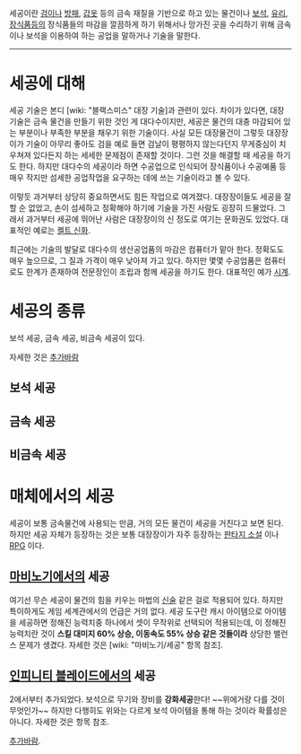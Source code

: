 세공이란 [[검]]이나 [[방패]], [[갑옷]] 등의 금속 재질을 기반으로 하고 있는 물건이나 [[보석]], [[유리]], [[장식품]]등의 장식품들의 마감을 깔끔하게 하기 위해서나 망가진 곳을 수리하기 위해 금속이나 보석을 이용하여 하는 공업을 말하거나 기술을 말한다.

-----

= 세공에 대해 =

세공 기술은 본디 [wiki: "블랙스미스" 대장 기술]과 관련이 있다. 차이가 있다면, 대장 기술은 금속 물건을 만들기 위한 것인 게 대다수이지만, 세공은 물건의 대충 마감되어 있는 부분이나 부족한 부분을 채우기 위한 기술이다. 사실 모든 대장물건이 그렇듯 대장장이가 기술이 아무리 좋아도 검을 예로 들면 검날이 평평하지 않는다던지 무게중심이 치우쳐져 있다든지 하는 세세한 문제점이 존재할 것이다. 그런 것을 해결할 때 세공을 하기도 한다. 하지만 대다수의 세공이라 하면 수공업으로 인식되어 장식품이나 수공예품 등 매우 작지만 섬세한 공업작업을 요구하는 데에 쓰는 기술이라고 볼 수 있다.

이렇듯 과거부터 상당히 중요하면서도 힘든 작업으로 여겨졌다. 대장장이들도 세공을 잘 할 순 없었고, 손이 섬세하고 정확해야 하기에 기술을 가진 사람도 굉장히 드물었다.
그래서 과거부터 세공에 뛰어난 사람은 대장장이의 신 정도로 여기는 문화권도 있었다. 대표적인 예로는 [[켈트 신화]].

최근에는 기술의 발달로 대다수의 생산공업품의 마감은 컴퓨터가 맡아 한다. 정확도도 매우 높으므로, 그 질과 가격이 매우 낮아져 가고 있다. 하지만 몇몇 수공업품은 컴퓨터로도 한계가 존재하여 전문장인이 조립과 함께 세공을 하기도 한다. 대표적인 예가 [[시계]].


= 세공의 종류 =

보석 세공, 금속 세공, 비금속 세공이 있다.

자세한 것은 [[추가바람]]

== 보석 세공 ==

== 금속 세공 ==

== 비금속 세공 ==


= 매체에서의 세공 =

세공이 보통 금속물건에 사용되는 만큼, 거의 모든 물건이 세공을 거친다고 보면 된다. 하지만 세공 자체가 등장하는 것은 보통 대장장이가 자주 등장하는 [[판타지 소설]] 이나 [[RPG]] 이다.

== [[마비노기]]에서의 세공 ==

여기선 무슨 세공이 물건의 힘을 키우는 마법의 [[신]]술 같은 걸로 적용되어 있다. 하지만 특이하게도 게임 세계관에서의 언급은 거의 없다. 세공 도구란 캐시 아이템으로 아이템을 세공하면 정해진 능력치중 하나에서 셋이 무작위로 선택되어 적용되는데, 이 정해진 능력치란 것이 '''스킬 대미지 60% 상승, 이동속도 55% 상승 같은 것들이라''' 상당한 밸런스 문제가 생겼다. 자세한 것은 [wiki: "마비노기/세공" 항목 참조].

== [[인피니티 블레이드]]에서의 세공 ==

2에서부터 추가되었다. 보석으로 무기와 장비를 '''강화세공'''한다! ~~위에거랑 다를 것이 무엇인가~~ 하지만 다행히도 위와는 다르게 보석 아이템을 통해 하는 것이라 확률성은 아니다. 자세한 것은 항목 참조.

[[추가바람]].
